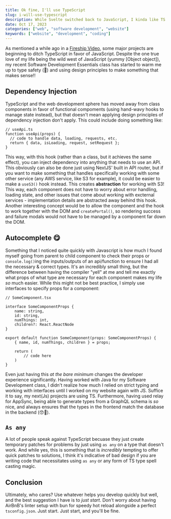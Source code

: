```yaml
---
title: Ok fine, I'll use TypeScript
slug: i-will-use-typescript
description: While Svelte switched back to JavaScript, I kinda like TS.
date: Oct 17, 2023
categories: ["web", "software development", "website"]
keywords: ["website", "development", "coding"]
---
```


As mentioned a while ago in a [Fireship Video](https://youtu.be/5ChkQKUzDCs?si=em1hCJpiXEQAaJdI),
some major projects are beginning to ditch TypeScript in favor of JavaScript.
Despite the one true love of my life being the wild west of JavaScript (yummy [Object object]),
my recent Software Development Essentials class has started to warm me up to type safety (🤯) and
using design principles to make something that makes sense!!

## Dependency Injection

TypeScript and the web development sphere has moved away from class components in favor of functional compoments (using hand-wavy hooks to manage state instead),
but that doesn't mean applying design principles of dependency injection don't apply. This could include doing something like:

```tsx
// useApi.ts
function useApi(props) {
  // code to handle data, loading, requests, etc.
  return { data, isLoading, request, setRequest };
}
```

This way, with this hook (rather than a class, but it achieves the same effect), you can inject dependency into anything that needs to use an API.
This obviously can also be done just using NextJS' built in API router, but if you want to make something that handles specifically working with
some other service (any AWS service, like S3 for example), it could be easier to make a `useS3()` hook instead. This creates **abstraction**
for working with S3! This way, each component does not have to worry about error handling, loading state, and other issues that come about
working with excternal services - implementation details are abstracted away behind this hook. Another interesting concept would be to allow the component and the hook to work together with the DOM and `createPortal()`, so rendering
success and failure modals would not have to be managed by a component far down the DOM.

## Autocomplete 😋

Something that I noticed quite quickly with Javascript is how much I found myself going from parent to child component to check their props or `console.log()`ing the inputs/outputs of an api/function to ensure
I had all the necessary & correct types. It's an incredibly small thing, but the difference between having the compiler "yell" at me and tell
me exactly what props of what type are necessary for each component makes my life _so_ much easier. While this might not be best practice, I
simply use interfaces to specify props for a component:

```tsx
// SomeComponent.tsx

interface SomeComponentProps {
    name: string,
    id: string,
    numThings: int,
    children?: React.ReactNode
}

export default function SomeComponent(props: SomeComponentProps) {
    { name, id, numThings, children } = props;

    return (
        // code here
    )
}
```

Even just having this _at the bare minimum_ changes the developer experience significantly. Having worked with Java for my Software Development
class, I didn't realize how much I relied on strict typing and working with interfaces until I worked on my website again with JS. Suffice it to say,
my next(Js) projects are using TS. Furthermore, having used relay for AppSync, being able to generate types from a GraphQL schema is _so_ nice, and always
ensures that the types in the frontend match the database in the backend (😙🤌).

## `As any`

A lot of people speak against TypeScript becuase they just create temporary patches for problems by just using `as any` on a type
that doesn't work. And while yes, this is something that is _incredibly_ tempting to offer quick patches to solutions,
I think it's indicative of bad design if you are writing code that necessitates using `as any` or any form of TS type spell casting magic.

## Conclusion

Ultimately, who cares? Use whatever helps you develop quickly but well, and the best suggestion I have is to _just start_. Don't worry about
having AirBnB's linter setup with bun for speedy hot reload alongside a perfect `tsconfig.json`. Just start. Just start, and you'll be fine.
